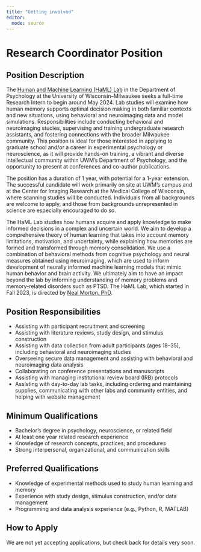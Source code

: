 ```yaml
---
title: "Getting involved"
editor: 
  mode: source
---
```


# Research Coordinator Position

## Position Description

The [Human and Machine Learning (HaML) Lab](https://hamllab.org) in the Department of Psychology at the University of Wisconsin–Milwaukee seeks a full-time Research Intern to begin around May 2024. Lab studies will examine how human memory supports optimal decision making in both familiar contexts and new situations, using behavioral and neuroimaging data and model simulations. Responsibilities include conducting behavioral and neuroimaging studies, supervising and training undergraduate research assistants, and fostering connections with the broader Milwaukee community. This position is ideal for those interested in applying to graduate school and/or a career in experimental psychology or neuroscience, as it will provide hands-on training, a vibrant and diverse intellectual community within UWM's Department of Psychology, and the opportunity to present at conferences and co-author publications.
 
The position has a duration of 1 year, with potential for a 1-year extension. The successful candidate will work primarily on site at UWM's campus and at the Center for Imaging Research at the Medical College of Wisconsin, where scanning studies will be conducted. Individuals from all backgrounds are welcome to apply, and those from backgrounds unrepresented in science are especially encouraged to do so.
 
The HaML Lab studies how humans acquire and apply knowledge to make informed decisions in a complex and uncertain world. We aim to develop a comprehensive theory of human learning that takes into account memory limitations, motivation, and uncertainty, while explaining how memories are formed and transformed through memory consolidation. We use a combination of behavioral methods from cognitive psychology and neural measures obtained using neuroimaging, which are used to inform development of neurally informed machine learning models that mimic human behavior and brain activity. We ultimately aim to have an impact beyond the lab by informing understanding of memory problems and memory-related disorders such as PTSD. The HaML Lab, which started in Fall 2023, is directed by [Neal Morton, PhD](people/nealmorton.html).

## Position Responsibilities

*	Assisting with participant recruitment and screening
*	Assisting with literature reviews, study design, and stimulus construction
*	Assisting with data collection from adult participants (ages 18–35), including behavioral and neuroimaging studies
*	Overseeing secure data management and assisting with behavioral and neuroimaging data analysis
*	Collaborating on conference presentations and manuscripts
*	Assisting with managing institutional review board (IRB) protocols
*	Assisting with day-to-day lab tasks, including ordering and maintaining supplies, communicating with other labs and community entities, and helping with website management

## Minimum Qualifications

*	Bachelor's degree in psychology, neuroscience, or related field
*	At least one year related research experience
*	Knowledge of research concepts, practices, and procedures
*	Strong interpersonal, organizational, and communication skills

## Preferred Qualifications

*	Knowledge of experimental methods used to study human learning and memory
*	Experience with study design, stimulus construction, and/or data management
*	Programming and data analysis experience (e.g., Python, R, MATLAB)

## How to Apply

We are not yet accepting applications, but check back for details very soon.
